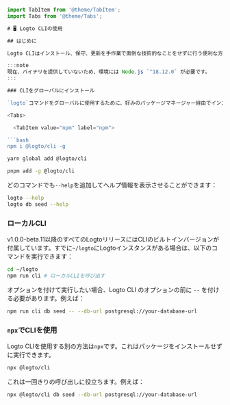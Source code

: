 ```javascript
import TabItem from '@theme/TabItem';
import Tabs from '@theme/Tabs';

# 🖥 Logto CLIの使用

## はじめに

Logto CLIはインストール、保守、更新を手作業で面倒な技術的なことをせずに行う便利な方法を提供します。

:::note
現在、バイナリを提供していないため、環境には Node.js `^18.12.0` が必要です。
:::

### CLIをグローバルにインストール

`logto`コマンドをグローバルに使用するために、好みのパッケージマネージャー経由でインストールします：

<Tabs>

  <TabItem value="npm" label="npm">

```bash
npm i @logto/cli -g
```

  </TabItem>
  <TabItem value="yarn" label="Yarn">

```bash
yarn global add @logto/cli
```

  </TabItem>
  <TabItem value="pnpm" label="pnpm">

```bash
pnpm add -g @logto/cli
```

  </TabItem>

</Tabs>

どのコマンドでも`--help`を追加してヘルプ情報を表示させることができます：

```bash
logto --help
logto db seed --help
```

### ローカルCLI

v1.0.0-beta.11以降のすべてのLogtoリリースにはCLIのビルトインバージョンが付属しています。すでに`~/logto`にLogtoインスタンスがある場合は、以下のコマンドを実行できます：

```bash
cd ~/logto
npm run cli # ローカルCLIを呼び出す
```

オプションを付けて実行したい場合、Logto CLI のオプションの前に `--` を付ける必要があります。例えば：

```bash
npm run cli db seed -- --db-url postgresql://your-database-url
```

### `npx`でCLIを使用

Logto CLIを使用する別の方法は`npx`です。これはパッケージをインストールせずに実行できます。

```bash
npx @logto/cli
```

これは一回きりの呼び出しに役立ちます。例えば：

```bash
npx @logto/cli db seed --db-url postgresql://your-database-url
```
```